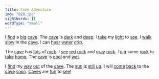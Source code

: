```yaml
---
title: Cave Adventure
img: "020.jpg"
sightWords: []
wordType: "small"
---
```


I <u>find</u> a <u>big</u> <u>cave</u>. The <u>cave</u> is <u>dark</u> and <u>deep</u>. I <u>take</u> my <u>light</u> to <u>see</u>. I <u>walk</u> <u>slow</u> in the <u>cave</u>. I can <u>hear</u> <u>water</u> <u>drip</u>.

The <u>cave</u> has <u>lots</u> of <u>rock</u>. I <u>see</u> <u>red</u> <u>rock</u> and <u>gray</u> <u>rock</u>. I <u>dig</u> some <u>rock</u> to <u>take</u> <u>home</u>. The <u>cave</u> is <u>cool</u> and <u>wet</u>.

I <u>find</u> my <u>way</u> <u>out</u> of the <u>cave</u>. The <u>sun</u> is <u>still</u> <u>up</u>. I will <u>come</u> <u>back</u> to the <u>cave</u> <u>soon</u>. <u>Caves</u> are <u>fun</u> to <u>see</u>!